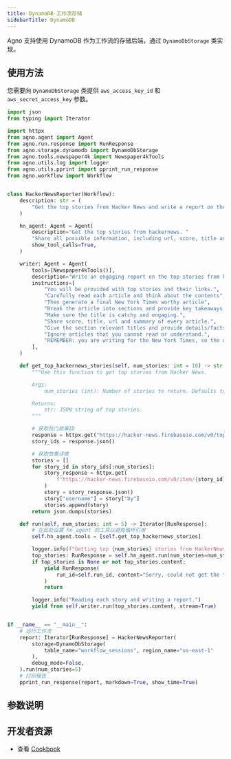 ```yaml
---
title: DynamoDB 工作流存储
sidebarTitle: DynamoDB
---
```

Agno 支持使用 DynamoDB 作为工作流的存储后端，通过 `DynamoDbStorage` 类实现。

## 使用方法

您需要向 `DynamoDbStorage` 类提供 `aws_access_key_id` 和 `aws_secret_access_key` 参数。

```python dynamodb_storage_for_workflow.py
import json
from typing import Iterator

import httpx
from agno.agent import Agent
from agno.run.response import RunResponse
from agno.storage.dynamodb import DynamoDbStorage
from agno.tools.newspaper4k import Newspaper4kTools
from agno.utils.log import logger
from agno.utils.pprint import pprint_run_response
from agno.workflow import Workflow


class HackerNewsReporter(Workflow):
    description: str = (
        "Get the top stories from Hacker News and write a report on them."
    )

    hn_agent: Agent = Agent(
        description="Get the top stories from hackernews. "
        "Share all possible information, including url, score, title and summary if available.",
        show_tool_calls=True,
    )

    writer: Agent = Agent(
        tools=[Newspaper4kTools()],
        description="Write an engaging report on the top stories from hackernews.",
        instructions=[
            "You will be provided with top stories and their links.",
            "Carefully read each article and think about the contents",
            "Then generate a final New York Times worthy article",
            "Break the article into sections and provide key takeaways at the end.",
            "Make sure the title is catchy and engaging.",
            "Share score, title, url and summary of every article.",
            "Give the section relevant titles and provide details/facts/processes in each section."
            "Ignore articles that you cannot read or understand.",
            "REMEMBER: you are writing for the New York Times, so the quality of the article is important.",
        ],
    )

    def get_top_hackernews_stories(self, num_stories: int = 10) -> str:
        """Use this function to get top stories from Hacker News.

        Args:
            num_stories (int): Number of stories to return. Defaults to 10.

        Returns:
            str: JSON string of top stories.
        """

        # 获取热门故事ID
        response = httpx.get("https://hacker-news.firebaseio.com/v0/topstories.json")
        story_ids = response.json()

        # 获取故事详情
        stories = []
        for story_id in story_ids[:num_stories]:
            story_response = httpx.get(
                f"https://hacker-news.firebaseio.com/v0/item/{story_id}.json"
            )
            story = story_response.json()
            story["username"] = story["by"]
            stories.append(story)
        return json.dumps(stories)

    def run(self, num_stories: int = 5) -> Iterator[RunResponse]:
        # 在此处设置 hn_agent 的工具以避免循环引用
        self.hn_agent.tools = [self.get_top_hackernews_stories]

        logger.info(f"Getting top {num_stories} stories from HackerNews.")
        top_stories: RunResponse = self.hn_agent.run(num_stories=num_stories)
        if top_stories is None or not top_stories.content:
            yield RunResponse(
                run_id=self.run_id, content="Sorry, could not get the top stories."
            )
            return

        logger.info("Reading each story and writing a report.")
        yield from self.writer.run(top_stories.content, stream=True)


if __name__ == "__main__":
    # 运行工作流
    report: Iterator[RunResponse] = HackerNewsReporter(
        storage=DynamoDbStorage(
            table_name="workflow_sessions", region_name="us-east-1"
        ),
        debug_mode=False,
    ).run(num_stories=5)
    # 打印报告
    pprint_run_response(report, markdown=True, show_time=True)
```

## 参数说明

<Snippet file="storage-dynamodb-params.mdx" />

## 开发者资源

- 查看 [Cookbook](https://github.com/agno-agi/agno/blob/main/cookbook/storage/dynamodb_storage/dynamodb_storage_for_workflow.py)
